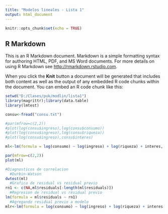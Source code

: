 ```yaml
---
title: "Modelos lineales - Lista 1"
output: html_document
---
```


```r
knitr::opts_chunk$set(echo = TRUE)
```

## R Markdown

This is an R Markdown document. Markdown is a simple formatting syntax for authoring HTML, PDF, and MS Word documents. For more details on using R Markdown see <http://rmarkdown.rstudio.com>.

When you click the **Knit** button a document will be generated that includes both content as well as the output of any embedded R code chunks within the document. You can embed an R code chunk like this:

```r
setwd("D:/Clases/puk/modlin/lista1")
library(magrittr);library(data.table)
library(lmtest)

consu<-fread("consu.txt")

#par(mfrow=c(2,2))
#plot(log(consu$ingreso),log(consu$consumo))
#plot(log(consu$ingreso),log(consu$riqueza))
#plot(log(consu$ingreso),consu$interes)

ml<-lm(formula = log(consumo) ~ log(ingreso) + log(riqueza) + interes, data = consu)

par(mfrow=c(2,2))
plot(ml)

#Diagnosticos de correlacion
  #Durbin-Watson
dwtest(ml)
  #Grafica de residual vs residual previo
rn1 <- c(NA,ml$residuals[-length(ml$residuals)])
  #Regresion de residual vs residual previo
lm(formula = ml$residuals ~ rn1)
  #Agregando residual previo a modelo
mlr<-lm(formula = log(consumo) ~ log(ingreso) + log(riqueza) + interes + rn1, data = consu)
```
